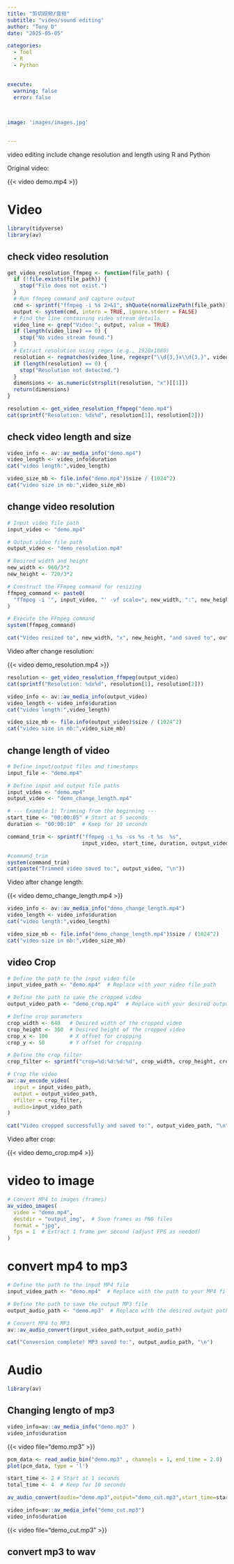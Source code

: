 ```yaml
---
title: "剪切视频/音频"
subtitle: "video/sound editing"
author: "Tony D"
date: "2025-05-05"

categories: 
  - Tool
  - R
  - Python

  
execute:
  warning: false
  error: false

  

image: 'images/images.jpg'


---
```


video editing include change resolution and length using R and Python


Original video:

{{< video demo.mp4 >}}

# Video


```r
library(tidyverse)
library(av)
```

## check video resolution 

```r
get_video_resolution_ffmpeg <- function(file_path) {
  if (!file.exists(file_path)) {
    stop("File does not exist.")
  }
  # Run ffmpeg command and capture output
  cmd <- sprintf("ffmpeg -i %s 2>&1", shQuote(normalizePath(file_path)))
  output <- system(cmd, intern = TRUE, ignore.stderr = FALSE)
  # Find the line containing video stream details
  video_line <- grep("Video:", output, value = TRUE)
  if (length(video_line) == 0) {
    stop("No video stream found.")
  }
  # Extract resolution using regex (e.g., 1920x1080)
  resolution <- regmatches(video_line, regexpr("\\d{3,}x\\d{3,}", video_line))
  if (length(resolution) == 0) {
    stop("Resolution not detected.")
  }
  dimensions <- as.numeric(strsplit(resolution, "x")[[1]])
  return(dimensions)
}
```


```r
resolution <- get_video_resolution_ffmpeg("demo.mp4")
cat(sprintf("Resolution: %dx%d", resolution[1], resolution[2]))
```


## check video length and size

```r
video_info <- av::av_media_info("demo.mp4")
video_length <- video_info$duration
cat("video length:",video_length)

video_size_mb <- file.info("demo.mp4")$size / (1024^2)
cat("video size in mb:",video_size_mb)

```

## change video resolution

```r
# Input video file path
input_video <- "demo.mp4"

# Output video file path
output_video <- "demo_resolution.mp4"

# Desired width and height
new_width <- 960/3*2
new_height <- 720/3*2

# Construct the FFmpeg command for resizing
ffmpeg_command <- paste0(
  "ffmpeg -i '", input_video, "' -vf scale=", new_width, ":", new_height, " '", output_video, "'"
)

# Execute the FFmpeg command
system(ffmpeg_command)

cat("Video resized to", new_width, "x", new_height, "and saved to", output_video, "\n")
```

Video after change resolution:

{{< video demo_resolution.mp4 >}}



```r
resolution <- get_video_resolution_ffmpeg(output_video)
cat(sprintf("Resolution: %dx%d", resolution[1], resolution[2]))
```

```r
video_info <- av::av_media_info(output_video)
video_length <- video_info$duration
cat("video length:",video_length)

video_size_mb <- file.info(output_video)$size / (1024^2)
cat("video size in mb:",video_size_mb)
```


## change length of video


```r
# Define input/output files and timestamps
input_file <- "demo.mp4"

# Define input and output file paths
input_video <- "demo.mp4"
output_video <- "demo_change_length.mp4"

# --- Example 1: Trimming from the beginning ---
start_time <- "00:00:05" # Start at 5 seconds
duration <- "00:00:10"  # Keep for 10 seconds

command_trim <- sprintf("ffmpeg -i %s -ss %s -t %s  %s",
                        input_video, start_time, duration, output_video)

#command_trim
system(command_trim)
cat(paste("Trimmed video saved to:", output_video, "\n"))
```



Video after change length:

{{< video demo_change_length.mp4 >}}



```r
video_info <- av::av_media_info("demo_change_length.mp4")
video_length <- video_info$duration
cat("video length:",video_length)

video_size_mb <- file.info("demo_change_length.mp4")$size / (1024^2)
cat("video size in mb:",video_size_mb)
```




## video Crop

```r
# Define the path to the input video file
input_video_path <- "demo.mp4"  # Replace with your video file path

# Define the path to save the cropped video
output_video_path <- "demo_crop.mp4"  # Replace with your desired output path

# Define crop parameters
crop_width <- 640   # Desired width of the cropped video
crop_height <- 360  # Desired height of the cropped video
crop_x <- 100       # X offset for cropping
crop_y <- 50        # Y offset for cropping

# Define the crop filter
crop_filter <- sprintf("crop=%d:%d:%d:%d", crop_width, crop_height, crop_x, crop_y)

# Crop the video
av::av_encode_video(
  input = input_video_path,
  output = output_video_path,
  vfilter = crop_filter,
  audio=input_video_path
)

cat("Video cropped successfully and saved to:", output_video_path, "\n")
```


Video after crop:

{{< video demo_crop.mp4  >}}



# video to image


```r
# Convert MP4 to images (frames)
av_video_images(
  video = "demo.mp4", 
  destdir = "output_img",  # Save frames as PNG files
  format = "jpg",
  fps = 1  # Extract 1 frame per second (adjust FPS as needed)
)
```
# convert mp4 to mp3


```r
# Define the path to the input MP4 file
input_video_path <- "demo.mp4"  # Replace with the path to your MP4 file

# Define the path to save the output MP3 file
output_audio_path <- "demo.mp3"  # Replace with the desired output path for the MP3 file

# Convert MP4 to MP3
av::av_audio_convert(input_video_path,output_audio_path)

cat("Conversion complete! MP3 saved to:", output_audio_path, "\n")
```



# Audio

```r
library(av)
```

## Changing lengto of mp3

```r
video_info=av::av_media_info("demo.mp3" )
video_info$duration
```


{{< video file="demo.mp3" >}}


```r
pcm_data <- read_audio_bin("demo.mp3" , channels = 1, end_time = 2.0)
plot(pcm_data, type = 'l')
```


```r
start_time <- 2 # Start at 1 seconds
total_time <- 4  # Keep for 10 seconds

av_audio_convert(audio="demo.mp3",output="demo_cut.mp3",start_time=start_time,total_time=total_time)
```

```r
video_info=av::av_media_info("demo_cut.mp3")
video_info$duration
```


{{< video file="demo_cut.mp3" >}}



## convert mp3 to wav

